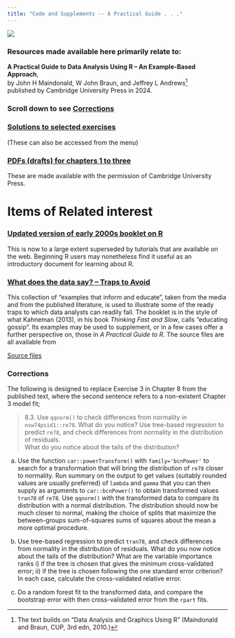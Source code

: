 ```yaml
---
title: "Code and Supplements -- A Practical Guide . . ."
---
```


![](images/frontcover.png) 

### Resources made available here primarily relate to:

**A Practical Guide to Data Analysis Using R -- An Example-Based Approach**,\
by John H Maindonald, W John Braun, and Jeffrey L Andrews[^1]    
published by Cambridge University Press in 2024.

[^1]: The text builds on "Data Analysis and Graphics Using R" (Maindonald and Braun, CUP, 3rd edn, 2010.)

### Scroll down to see [Corrections]

### [Solutions to selected exercises](https://jhmaindonald.github.io/PGRselected)
(These can also be accessed from the menu)

### [PDFs (drafts) for chapters 1 to three](https://jhmaindonald.github.io/PGRch123)

These are made available with the permission of Cambridge University Press.

# Items of Related interest

### [Updated version of early 2000s booklet on R](../usingR-Booklet/)

This is now to a large extent superseded by tutorials that are available on the web. Beginning R users may nonetheless find it useful as an introductory document for learning about R.

### [What does the data say? -- Traps to Avoid](https://bookdown.org/jhmaindonald/datathoughts/)

This collection of "examples that inform and educate", taken 
from the media and from the published literature, is used to illustrate some of the ready traps to which data analysts can readily fall. The booklet is in the style of what Kahneman (2013), in his book *Thinking Fast and Slow*, calls "educating gossip". Its examples may be used to supplement, or in a few cases offer a further perspective on, those in *A Practical Guide to R*. The source files are all available from

[Source files](../dataThoughts/)

### Corrections

The following is designed to replace Exercise 3 in Chapter 8 from the published text, where the second sentence refers to a non-existent Chapter 3 model fit;

> 8.3. Use `qqnorm()` to check differences from normality in `nsw74psid1::re78`. What do you notice? Use tree-based regression to predict `re78`, and check differences from normality in the distribution of residuals.\
> What do you notice about the tails of the distribution?

a.  Use the function `car::powerTransform()` with `family='bcnPower'` to search for a transformation that will bring the distribution of `re78` closer to normality. Run summary on the output to get values (suitably rounded values are usually preferred) of `lambda` and `gamma` that you can then supply as arguments to `car::bcnPower()` to obtain transformed values `tran78` of `re78`. Use `qqnorm()` with the transformed data to compare its distribution with a normal distribution. The distribution should now be much closer to normal, making the choice of splits that maximize the between-groups sum-of-squares sums of squares about the mean a more optimal procedure.

b.  Use tree-based regression to predict `tran78`, and check differences from normality in the distribution of residuals. What do you now notice about the tails of the distribution? What are the variable importance ranks i) if the tree is chosen that gives the minimum cross-validated error; ii) if the tree is chosen following the one standard error criterion? In each case, calculate the cross-validated relative error.

c.  Do a random forest fit to the transformed data, and compare the bootstrap error with then cross-validated error from the `rpart` fits.



